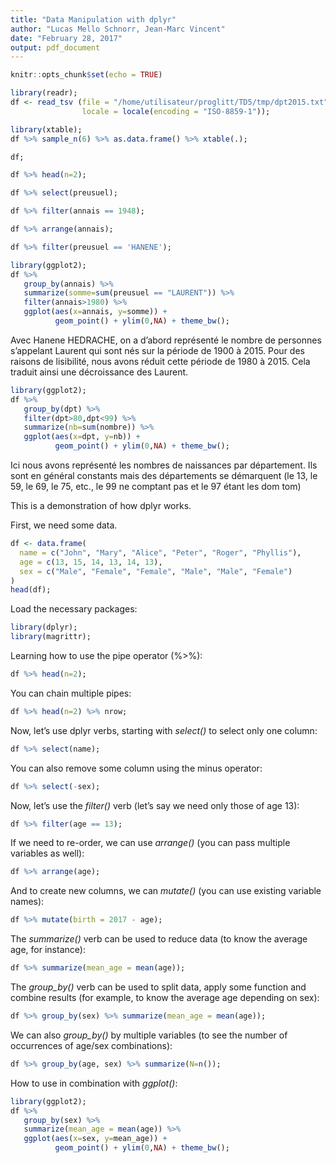 ```yaml
---
title: "Data Manipulation with dplyr"
author: "Lucas Mello Schnorr, Jean-Marc Vincent"
date: "February 28, 2017"
output: pdf_document
---
```


```r
knitr::opts_chunk$set(echo = TRUE)
```

```r
library(readr);
df <- read_tsv (file = "/home/utilisateur/proglitt/TD5/tmp/dpt2015.txt",
                locale = locale(encoding = "ISO-8859-1"));
```

```r
library(xtable);
df %>% sample_n(6) %>% as.data.frame() %>% xtable(.);

df;
```



```r
df %>% head(n=2);
```

```r
df %>% select(preusuel);
```
```r
df %>% filter(annais == 1948);
```

```r
df %>% arrange(annais);
```

```r
df %>% filter(preusuel == 'HANENE');
```


```r
library(ggplot2);
df %>%
   group_by(annais) %>%
   summarize(somme=sum(preusuel == "LAURENT")) %>%
   filter(annais>1980) %>%
   ggplot(aes(x=annais, y=somme)) +
          geom_point() + ylim(0,NA) + theme_bw();
```

Avec Hanene HEDRACHE, on a d'abord représenté le nombre de personnes s'appelant Laurent qui sont nés sur la période de 1900 à 2015. Pour des raisons de lisibilité, nous avons réduit cette période de 1980 à 2015. Cela traduit ainsi une décroissance des Laurent.



```r
library(ggplot2);
df %>%
   group_by(dpt) %>%
   filter(dpt>80,dpt<99) %>%
   summarize(nb=sum(nombre)) %>%
   ggplot(aes(x=dpt, y=nb)) +
          geom_point() + ylim(0,NA) + theme_bw();
```

Ici nous avons représenté les nombres de naissances par département. Ils sont en général constants mais des départements se démarquent (le 13, le 59, le 69, le 75, etc., le 99 ne comptant pas et le 97 étant les dom tom)




This is a demonstration of how dplyr works.

First, we need some data.

```r
df <- data.frame(
  name = c("John", "Mary", "Alice", "Peter", "Roger", "Phyllis"),
  age = c(13, 15, 14, 13, 14, 13),
  sex = c("Male", "Female", "Female", "Male", "Male", "Female")
)
head(df);
```

Load the necessary packages:

```r
library(dplyr);
library(magrittr);
```

Learning how to use the pipe operator (%>%):

```r
df %>% head(n=2);
```

You can chain multiple pipes:

```r
df %>% head(n=2) %>% nrow;
```

Now, let's use dplyr verbs, starting with _select()_ to select only one column:

```r
df %>% select(name);
```

You can also remove some column using the minus operator:

```r
df %>% select(-sex);
```

Now, let's use the _filter()_ verb (let's say we need only those of age 13):

```r
df %>% filter(age == 13);
```

If we need to re-order, we can use _arrange()_ (you can pass multiple variables as well):

```r
df %>% arrange(age);
```

And to create new columns, we can _mutate()_ (you can use existing variable names):

```r
df %>% mutate(birth = 2017 - age);
```

The _summarize()_ verb can be used to reduce data (to know the average age, for instance):

```r
df %>% summarize(mean_age = mean(age));
```

The _group_by()_ verb can be used to split data, apply some function and combine results (for example, to know the average age depending on sex):

```r
df %>% group_by(sex) %>% summarize(mean_age = mean(age));
```

We can also _group_by()_ by multiple variables (to see the number of occurrences of age/sex combinations):

```r
df %>% group_by(age, sex) %>% summarize(N=n());
```

How to use in combination with _ggplot()_:

```r
library(ggplot2);
df %>%
   group_by(sex) %>%
   summarize(mean_age = mean(age)) %>%
   ggplot(aes(x=sex, y=mean_age)) +
          geom_point() + ylim(0,NA) + theme_bw();
```
































